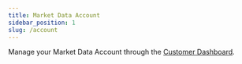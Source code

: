 ```yaml
---
title: Market Data Account
sidebar_position: 1
slug: /account
---
```


Manage your Market Data Account through the [Customer Dashboard](https://www.marketdata.app/dashboard/). 
